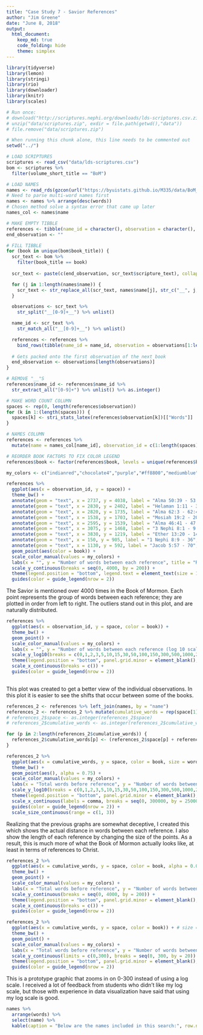 ```yaml
---
title: "Case Study 7 - Savior References"
author: "Jim Greene"
date: "June 8, 2018"
output:
  html_document:
    keep_md: true
    code_folding: hide
    theme: simplex
---
```


```r
library(tidyverse)
library(lemon)
library(stringi)
library(rio)
library(downloader)
library(knitr)
library(scales)

# Run once:
# download("http://scriptures.nephi.org/downloads/lds-scriptures.csv.zip", "data/scriptures.zip", mode = "wb")
# unzip("data/scriptures.zip", exdir = file.path(getwd(),"data"))
# file.remove("data/scriptures.zip")

```

```r
# When running this chunk alone, this line needs to be commented out
setwd("../")

# LOAD SCRIPTURES
scriptures <- read_csv("data/lds-scriptures.csv")
bom <- scriptures %>% 
  filter(volume_short_title == "BoM")

# LOAD NAMES
names <- read_rds(gzcon(url("https://byuistats.github.io/M335/data/BoM_SaviorNames.rds")))
# Need to parse multi-word names first
names <- names %>% arrange(desc(words))
# Chosen method solve a syntax error that came up later
names_col <- names$name

# MAKE EMPTY TIBBLE
references <- tibble(name_id = character(), observation = character(), book = character())
end_observation <- ""

# FILL TIBBLE
for (book in unique(bom$book_title)) {
  scr_text <- bom %>% 
    filter(book_title == book)
  
  scr_text <- paste(c(end_observation, scr_text$scripture_text), collapse = " ")

  for (j in 1:length(names$name)) {
    scr_text <- str_replace_all(scr_text, names$name[j], str_c("__", j, "__"))
  }

  observations <- scr_text %>% 
    str_split("__[0-9]+__") %>% unlist()

  name_id <- scr_text %>% 
    str_match_all("__[0-9]+__") %>% unlist()

  references <- references %>% 
    bind_rows(tibble(name_id = name_id, observation = observations[1:length(observations) - 1], book = book))
  
  # Gets packed onto the first observation of the next book
  end_observation <- observations[length(observations)]
}

# REMOVE "__"S
references$name_id <- references$name_id %>% 
  str_extract_all("[0-9]+") %>% unlist() %>% as.integer() 

# MAKE WORD COUNT COLUMN
spaces <- rep(0, length(references$observation))
for (k in 1:(length(spaces))) {
  spaces[k] <- stri_stats_latex(references$observation[k])[["Words"]]
}

# NAMES COLUMN
references <- references %>% 
  mutate(name = names_col[name_id], observation_id = c(1:length(spaces)), space = spaces)

# REORDER BOOK FACTORS TO FIX COLOR LEGEND
references$book <- factor(references$book, levels = unique(references$book))
```

```r
my_colors <- c("indianred","chocolate4","purple","#ff8800","mediumblue","#00d000","#bb0000","#229977","darkgoldenrod2","#cc33cc","olivedrab","#00cccc","darkmagenta","aquamarine3","#ee7539")

references %>% 
  ggplot(aes(x = observation_id, y = space)) +
  theme_bw() +
  annotate(geom = "text", x = 2737, y = 4038, label = "Alma 50:39 - 53:10", size = 2.5, hjust = 0) +
  annotate(geom = "text", x = 2830, y = 2402, label = "Helaman 1:11 - 3:20", size = 2.5, hjust = 0) +
  annotate(geom = "text", x = 2820, y = 1735, label = "Alma 62:3 - 62:41", size = 2.5, hjust = 0) +
  annotate(geom = "text", x = 1538, y = 1703, label = "Mosiah 19:2 - 20:21", size = 2.5, hjust = 1) +
  annotate(geom = "text", x = 2595, y = 1539, label = "Alma 46:41 - 47:36", size = 2.5, hjust = 1) +
  annotate(geom = "text", x = 3075, y = 1468, label = "3 Nephi 8:1 - 9:15", size = 2.5, hjust = 0) +
  annotate(geom = "text", x = 3830, y = 1219, label = "Ether 13:20 - 14:24", size = 2.5, hjust = 1) +
  annotate(geom = "text", x = 150, y = 905, label = "1 Nephi 8:9 - 36", size = 2.5, hjust = 0) +
  annotate(geom = "text", x = 1130, y = 592, label = "Jacob 5:57 - 70", size = 2.5, hjust = 1) +
  geom_point(aes(color = book)) +
  scale_color_manual(values = my_colors) +
  labs(x = "", y = "Number of words between each reference", title = "References to Jesus Christ in the Book of Mormon", color = "") +
  scale_y_continuous(breaks = seq(0, 4000, by = 200)) +
  theme(legend.position = "bottom", legend.text = element_text(size = 12)) +
  guides(color = guide_legend(nrow = 2))
```
The Savior is mentioned over 4000 times in the Book of Mormon. Each point represents the group of words between each reference; they are plotted in order from left to right. The outliers stand out in this plot, and are naturally distributed.


```r
references %>% 
  ggplot(aes(x = observation_id, y = space, color = book)) +
  theme_bw() +
  geom_point() +
  scale_color_manual(values = my_colors) +
  labs(x = "", y = "Number of words between each reference (log 10 scale)", title = "References to Jesus Christ in the Book of Mormon", color = "") +
  scale_y_log10(breaks = c(0,1,2,3,5,10,15,30,50,100,150,300,500,1000,2000,3000,4000)) +
  theme(legend.position = "bottom", panel.grid.minor = element_blank(), legend.text = element_text(size = 12)) +
  scale_x_continuous(breaks = c()) +
  guides(color = guide_legend(nrow = 2))
  
```
This plot was created to get a better view of the individual observations. In this plot it is easier to see the shifts that occur between some of the books.

```r
references_2 <- references %>% left_join(names, by = "name")
references_2 <- references_2 %>% mutate(cumulative_words = rep(space[1], length(space)))
# references_2$space <- as.integer(references_2$space)
# references_2$cumulative_words <- as.integer(references_2$cumulative_words)

for (p in 2:length(references_2$cumulative_words)) {
  references_2$cumulative_words[p] <- (references_2$space[p] + references_2$cumulative_words[p - 1] + references_2$words[p - 1])
}
```

```r
references_2 %>% 
  ggplot(aes(x = cumulative_words, y = space, color = book, size = words)) + # size = (words)
  theme_bw() +
  geom_point(aes(), alpha = 0.75) +
  scale_color_manual(values = my_colors) +
  labs(x = "Total words before reference", y = "Number of words between each reference (log 10 scale)", title = "References to Jesus Christ in the Book of Mormon", color = "", size = "Number of words in reference") +
  scale_y_log10(breaks = c(0,1,2,3,5,10,15,30,50,100,150,300,500,1000,2000,3000,4000)) +
  theme(legend.position = "bottom", panel.grid.minor = element_blank(), legend.text = element_text(size = 12)) +
  scale_x_continuous(labels = comma, breaks = seq(0, 300000, by = 25000)) +
  guides(color = guide_legend(nrow = 2)) +
  scale_size_continuous(range = c(1, 3))
```
Realizing that the previous graphs are somewhat deceptive, I created this which shows the actual distance in words between each reference. I also show the length of each reference by changing the size of the points. As a result, this is much more of what the Book of Mormon actually looks like, at least in terms of references to Christ.

```r
references_2 %>% 
  ggplot(aes(x = cumulative_words, y = space, color = book, alpha = 0.05)) + # size = (words)
  theme_bw() +
  geom_point() +
  scale_color_manual(values = my_colors) +
  labs(x = "Total words before reference", y = "Number of words between each reference", title = "References to Jesus Christ in the Book of Mormon", color = "", size = "Number of words in reference") +
  scale_y_continuous(breaks = seq(0, 4000, by = 200)) +
  theme(legend.position = "bottom", panel.grid.minor = element_blank(), legend.text = element_text(size = 12)) +
  scale_x_continuous(breaks = c()) +
  guides(color = guide_legend(nrow = 2))
```

```r
references_2 %>% 
  ggplot(aes(x = cumulative_words, y = space, color = book)) + # size = (words)
  theme_bw() +
  geom_point() +
  scale_color_manual(values = my_colors) +
  labs(x = "Total words before reference", y = "Number of words between each reference", title = "References to Jesus Christ in the Book of Mormon", color = "", size = "Number of words in reference") +
  scale_y_continuous(limits = c(0,300), breaks = seq(0, 300, by = 20)) +
  theme(legend.position = "bottom", panel.grid.minor = element_blank(), legend.text = element_text(size = 12)) +
  guides(color = guide_legend(nrow = 2))
```
This is a prototype graphic that zooms in on 0-300 instead of using a log scale. I received a lot of feedback from students who didn't like my log scale, but those with experience in data visualization have said that using my log scale is good.


```r
names %>% 
  arrange(words) %>% 
  select(name) %>%
  kable(caption = "Below are the names included in this search:", row.names = 1:nrow(names))
```
